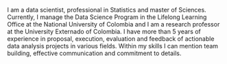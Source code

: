 I am a data scientist, professional in Statistics and master of Sciences. Currently, I manage the Data Science Program in the Lifelong Learning Office at the National University of Colombia and I am a research professor at the University Externado of Colombia. I have more than 5 years of experience in proposal, execution, evaluation and feedback of actionable data analysis projects in various fields. Within my skills I can mention team building, effective communication and commitment to details.
